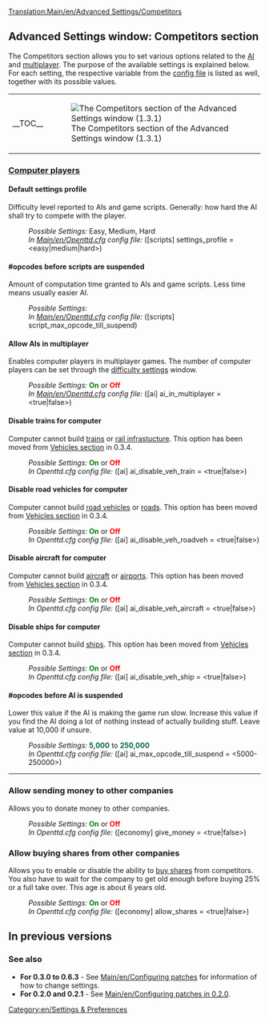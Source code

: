 {{en/Outdated|There are now changes in the settings, among other things they are divided differently. Articles should look like [[Main/en/Ustawienia/Pl#Grupy ustawień|appropriate in Polish]].}}
[[Translation:Main/en/Advanced Settings/Competitors]]{{en/Advanced Settings}}

==Advanced Settings window: Competitors section==
The Competitors section allows you to set various options related to the [[Main/en/AI:Main Page|AI]] and [[Main/en/Multiplayer|multiplayer]]. The purpose of the available settings is explained below. For each setting, the respective variable from the [[Main/en/Openttd.cfg|config file]] is listed as well, together with its possible values.
{| align="center"
|- valign="top"
|__TOC__
|[[File:en/Advset competitors.png|frame|left|The Competitors section of the Advanced Settings window (1.3.1)]]
|}

===<u>Computer players</u>===
====Default settings profile====
{{en/Feature|1.3|align="right"|text=(since 1.3.0)}}
Difficulty level reported to AIs and game scripts. Generally: how hard the AI shall try to compete with the player.
:''Possible Settings:'' Easy, Medium, Hard
:''In [[Main/en/Openttd.cfg]] config file:'' ([scripts] settings_profile = <easy|medium|hard>)
====#opcodes before scripts are suspended====
{{en/Feature|1.3|align="right"|text=(since 1.3.0)}}
Amount of computation time granted to AIs and game scripts. Less time means usually easier AI.
:''Possible Settings:'' 
:''In [[Main/en/Openttd.cfg]] config file:'' ([scripts] script_max_opcode_till_suspend)
====Allow AIs in multiplayer====
{{en/Feature|0.4|align="right"|text=(since 0.4.5)}}
Enables computer players in multiplayer games. The number of computer players can be set through the [[Main/en/Difficulty|difficulty settings]] window.
:''Possible Settings:'' <span style="color:green">'''On'''</span> or <span style="color:red">'''Off'''</span>
:''In [[Main/en/Openttd.cfg]] config file:'' ([ai] ai_in_multiplayer = <true|false>)

====Disable trains for computer====
{{en/Feature|Old|align="right"|text=(since 0.3.2)}}
Computer cannot build [[Main/en/Trains|trains]] or [[Main/en/Railway construction|rail infrastucture]].
This option has been moved from [[Main/en/Configuring patches/Vehicles#Disable trains for computer|Vehicles section]] in 0.3.4.
:''Possible Settings:'' <span style="color:green">'''On'''</span> or <span style="color:red">'''Off'''</span>
:''In Openttd.cfg config file:'' ([ai] ai_disable_veh_train = <true|false>)

====Disable road vehicles for computer====
{{en/Feature|Old|align="right"|text=(since 0.3.2)}}
Computer cannot build [[Main/en/Road vehicles|road vehicles]] or [[Main/en/Roadway construction|roads]]. This option has been moved from [[Main/en/Configuring patches/Vehicles#Disable road vehicles for computer|Vehicles section]] in 0.3.4.
:''Possible Settings:'' <span style="color:green">'''On'''</span> or <span style="color:red">'''Off'''</span>
:''In Openttd.cfg config file:'' ([ai] ai_disable_veh_roadveh = <true|false>)

====Disable aircraft for computer====
{{en/Feature|Old|align="right"|text=(since 0.3.2)}}
Computer cannot build [[Main/en/Aircraft|aircraft]] or [[Main/en/Airports|airports]]. This option has been moved from [[Main/en/Configuring patches/Vehicles#Disable aircraft for computer|Vehicles section]] in 0.3.4.
:''Possible Settings:'' <span style="color:green">'''On'''</span> or <span style="color:red">'''Off'''</span>
:''In Openttd.cfg config file:'' ([ai] ai_disable_veh_aircraft = <true|false>)

====Disable ships for computer====
{{en/Feature|Old|align="right"|text=(since 0.3.2)}}
Computer cannot build [[Main/en/Ships|ships]]. This option has been moved from [[Main/en/Configuring patches/Vehicles#Disable ships for computer|Vehicles section]] in 0.3.4.
:''Possible Settings:'' <span style="color:green">'''On'''</span> or <span style="color:red">'''Off'''</span>
:''In Openttd.cfg config file:'' ([ai] ai_disable_veh_ship = <true|false>)

====#opcodes before AI is suspended====
{{en/Feature|0.7|align="right"|text=(since 0.7.0)}}
Lower this value if the AI is making the game run slow. Increase this value if you find the AI doing a lot of nothing instead of actually building stuff. Leave value at 10,000 if unsure.
:''Possible Settings:'' <span style="color:#00693E">'''5,000'''</span> to <span style="color:#00693E">'''250,000'''</span>
:''In Openttd.cfg config file:'' ([ai] ai_max_opcode_till_suspend = <5000-250000>)
{{en/-}}
----

===Allow sending money to other companies===
{{en/Feature|0.7|align="right"|text=(since 0.7.0)}}
Allows you to donate money to other companies.
:''Possible Settings:'' <span style="color:green">'''On'''</span> or <span style="color:red">'''Off'''</span>
:''In Openttd.cfg config file:'' ([economy] give_money = <true|false>)
{{en/-}}
===Allow buying shares from other companies===
{{en/Feature|0.7|align="right"|text=(since 0.7.0)}}
Allows you to enable or disable the ability to [[Main/en/Economy|buy shares]] from competitors. You also have to wait for the company to get old enough before buying 25% or a full take over. This age is about 6 years old.
:''Possible Settings:'' <span style="color:green">'''On'''</span> or <span style="color:red">'''Off'''</span>
:''In Openttd.cfg config file:'' ([economy] allow_shares = <true|false>)
{{en/-}}

==In previous versions==
===See also===
*'''For 0.3.0 to 0.6.3''' - See [[Main/en/Configuring patches]] for information of how to change settings.
*'''For 0.2.0 and 0.2.1''' - See [[Main/en/Configuring patches in 0.2.0]].

[[Category:en/Settings & Preferences]]